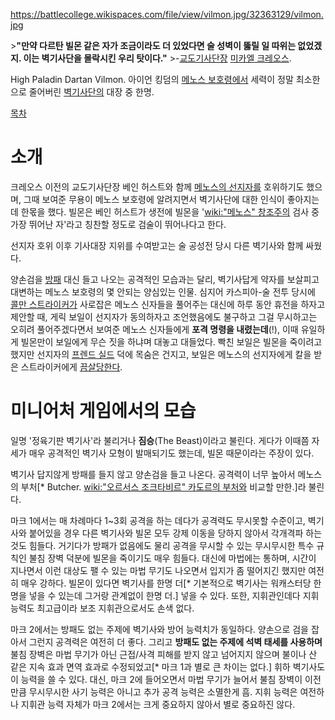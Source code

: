 https://battlecollege.wikispaces.com/file/view/vilmon.jpg/32363129/vilmon.jpg

>'''"만약 다르탄 빌몬 같은 자가 조금이라도 더 있었다면 술 성벽이 뚫릴 일 따위는 없었겠지. 이는 벽기사단을 몰락시킨 우리 탓이다."'''
>-[[교도기사단]]장 [[미카엘 크레오스]].

High Paladin Dartan Vilmon. 아이언 킹덤의 [[메노스 보호령]]에서 세력이 정말 최소한으로 줄어버린 [[벽기사]]단의 대장 중 한명.

[[목차]]
= 소개 =
크레오스 이전의 교도기사단장 베인 허스트와 함께 [[메노스의 선지자]]를 호위하기도 했으며, 그때 보여준 무용이 메노스 보호령에 알려지면서 벽기사단에 대한 인식이 좋아지는데 한몫을 했다. 빌몬은 베인 허스트가 생전에 빌몬을 '[[wiki:"메노스" 창조주]]의 검사 중 가장 뛰어난 자'라고 칭찬할 정도로 검술이 뛰어나다고 한다.

선지자 호위 이후 기사대장 지위를 수여받고는 술 공성전 당시 다른 벽기사와 함께 싸웠다.

양손검을 [[방패]] 대신 들고 나오는 공격적인 모습과는 달리, 벽기사답게 약자를 보살피고 대변하는 메노스 보호령의 몇 안되는 양심있는 인물. 심지어 카스피아-술 전투 당시에 [[콜만 스트라이커]]가 사로잡은 메노스 신자들을 풀어주는 대신에 하루 동안 휴전을 하자고 제안할 때, 게릭 보일이 선지자가 동의하자고 조언했음에도 불구하고 그걸 무시하고는 오히려 풀어주겠다면서 보여준 메노스 신자들에게 '''포격 명령을 내렸는데'''(!), 이때 유일하게 빌몬만이 보일에게 무슨 짓을 하냐며 대놓고 대들었다. 빡친 보일은 빌몬을 죽이려고 했지만 선지자의 [[프렌드 실드]] 덕에 목숨은 건지고, 보일은 메노스의 선지자에게 칼을 받은 스트라이커에게 [[끔살]]당한다.


= 미니어처 게임에서의 모습 =
일명 '정육기판 벽기사'라 불리거나 '''짐승'''(The Beast)이라고 불린다. 게다가 이때쯤 자세가 매우 공격적인 벽기사 모형이 발매되기도 했는데, 빌몬 때문이라는 주장이 있다.

벽기사 답지않게 방패를 들지 않고 양손검을 들고 나온다. 공격력이 너무 높아서 메노스의 부처[* Butcher. [[wiki:"오르서스 조크타비르" 카도르의 부처]]와 비교할 만한.]라 불린다.

마크 1에서는 매 차례마다 1~3회 공격을 하는 데다가 공격력도 무시못할 수준이고, 벽기사와 붙어있을 경우 다른 벽기사와 빌몬 모두 강제 이동을 당하지 않아서 각개격파 하는 것도 힘들다. 거기다가 방패가 없음에도 물리 공격을 무시할 수 있는 무시무시한 특수 규칙인 불침 장벽 덕분에 빌몬을 죽이기도 매우 힘들다. 대신에 마법에는 통하며, 시간이 지나면서 이런 대상도 팰 수 있는 마법 무기도 나오면서 입지가 좀 떨어지긴 했지만 여전히 매우 강하다. 빌몬이 있다면 벽기사를 한명 더[* 기본적으로 벽기사는 워캐스터당 한명을 넣을 수 있는데 그거랑 관계없이 한명 더.] 넣을 수 있다. 또한, 지휘관인데다 지휘 능력도 최고급이라 보조 지휘관으로서도 손색 없다.

마크 2에서는 방패도 없는 주제에 벽기사와 방어 능력치가 동일하다. 양손으로 검을 잡아서 그런지 공격력은 여전히 더 좋다. 그리고 '''방패도 없는 주제에 석벽 태세를 사용하며''' 불침 장벽은 마법 무기가 아닌 근접/사격 피해를 받지 않고 넘어지지 않으며 불이나 산 같은 지속 효과 면역 효과로 수정되었고[* 마크 1과 별로 큰 차이는 없다.] 휘하 벽기사도 이 능력을 쓸 수 있다. 대신, 마크 2에 들어오면서 마법 무기가 늘어서 불침 장벽이 이전만큼 무시무시한 사기 능력은 아니고 추가 공격 능력은 소멸한게 흠. 지휘 능력은 여전하나 지휘관 능력 자체가 마크 2에서는 크게 중요하지 않아서 별로 중요하진 않다.
